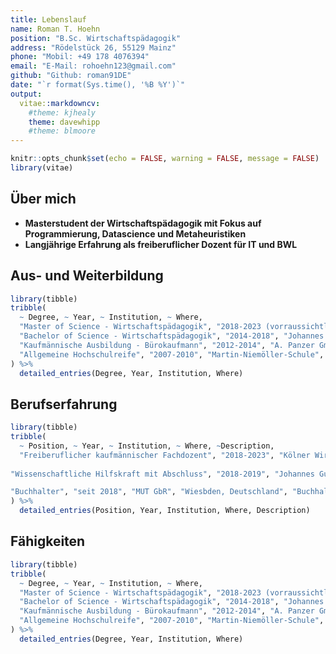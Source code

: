 ```yaml
---
title: Lebenslauf
name: Roman T. Hoehn
position: "B.Sc. Wirtschaftspädagogik"
address: "Rödelstück 26, 55129 Mainz"
phone: "Mobil: +49 178 4076394"
email: "E-Mail: rohoehn123@gmail.com"
github: "Github: roman91DE"
date: "`r format(Sys.time(), '%B %Y')`"
output: 
  vitae::markdowncv:
    #theme: kjhealy
    theme: davewhipp
    #theme: blmoore
---
```


```r
knitr::opts_chunk$set(echo = FALSE, warning = FALSE, message = FALSE)
library(vitae)
```

## Über mich

 * **Masterstudent der Wirtschaftspädagogik mit Fokus auf Programmierung, Datascience und Metaheuristiken**
 * **Langjährige Erfahrung als freiberuflicher Dozent für IT und BWL**
 
## Aus- und Weiterbildung

```r
library(tibble)
tribble(
  ~ Degree, ~ Year, ~ Institution, ~ Where,
  "Master of Science - Wirtschaftspädagogik", "2018-2023 (vorraussichtlich)", "Johannes Gutenberg-Universität", "Mainz, Deutschland",
  "Bachelor of Science - Wirtschaftspädagogik", "2014-2018", "Johannes Gutenberg-Universität", "Mainz, Deutschland",
  "Kaufmännische Ausbildung - Bürokaufmann", "2012-2014", "A. Panzer GmbH", "Wiesbaden, Deutschland",
  "Allgemeine Hochschulreife", "2007-2010", "Martin-Niemöller-Schule", "Wiesbaden, Deutschland"
) %>% 
  detailed_entries(Degree, Year, Institution, Where)
```

## Berufserfahrung

```r
library(tibble)
tribble(
  ~ Position, ~ Year, ~ Institution, ~ Where, ~Description,
  "Freiberuflicher kaufmännischer Fachdozent", "2018-2023", "Kölner Wirtschaftsfachschule - Wifa-Gruppe - GmbH", "Mainz/Darmstadt, Deutschland", " Schwerpunkte: Office/IT, Volks- und Betriebswirtschaftslehre für kaufmännische Ausbildungsberufe",
  
"Wissenschaftliche Hilfskraft mit Abschluss", "2018-2019", "Johannes Gutenberg-Universität", "Mainz, Deutschland", "Programmierung und deskriptive Auswertung von Online Umfragen, Datenbankmanagement, Recherche- und Akquisearbeiten",

"Buchhalter", "seit 2018", "MUT GbR", "Wiesbden, Deutschland", "Buchhaltung für das online Portal www.lernfoerderung.de und diverse Dienstleistungen im Bereich Social Media Marketing"
) %>% 
  detailed_entries(Position, Year, Institution, Where, Description)
```



## Fähigkeiten

```r
library(tibble)
tribble(
  ~ Degree, ~ Year, ~ Institution, ~ Where,
  "Master of Science - Wirtschaftspädagogik", "2018-2023 (vorraussichtlich)", "Johannes Gutenberg-Universität", "Mainz, Deutschland",
  "Bachelor of Science - Wirtschaftspädagogik", "2014-2018", "Johannes Gutenberg-Universität", "Mainz, Deutschland",
  "Kaufmännische Ausbildung - Bürokaufmann", "2012-2014", "A. Panzer GmbH", "Wiesbaden, Deutschland",
  "Allgemeine Hochschulreife", "2007-2010", "Martin-Niemöller-Schule", "Wiesbaden, Deutschland"
) %>% 
  detailed_entries(Degree, Year, Institution, Where)
```

